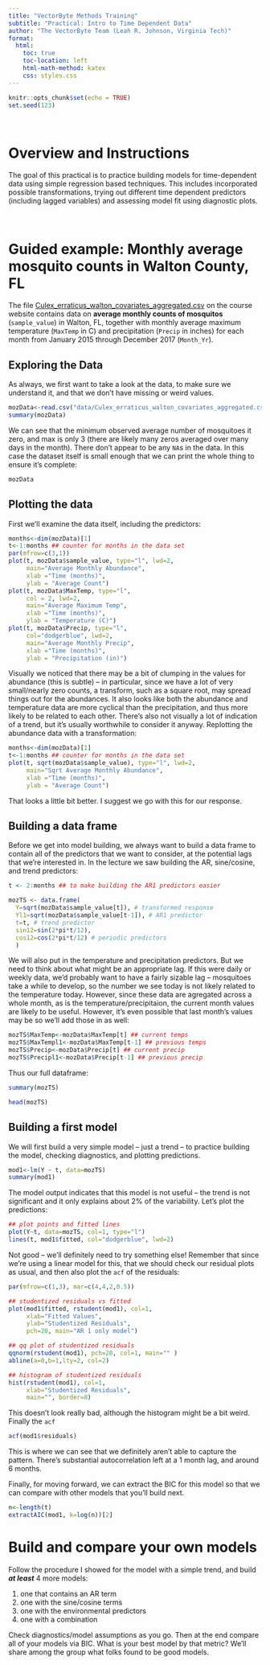 ```yaml
---
title: "VectorByte Methods Training"
subtitle: "Practical: Intro to Time Dependent Data"
author: "The VectorByte Team (Leah R. Johnson, Virginia Tech)"
format:
  html:
    toc: true
    toc-location: left
    html-math-method: katex
    css: styles.css
---
```


```r
knitr::opts_chunk$set(echo = TRUE)
set.seed(123)
```

<br>

# Overview and Instructions

The goal of this practical is to practice building models for time-dependent data using simple regression based techniques. This includes incorporated possible transformations, trying out different time dependent predictors (including lagged variables) and assessing model fit using diagnostic plots. 

<br>

# Guided example: Monthly average mosquito counts in Walton County, FL

The file [Culex_erraticus_walton_covariates_aggregated.csv](data/Culex_erraticus_walton_covariates_aggregated.csv) on the course website contains data on **average monthly counts of mosquitos** (`sample_value`) in Walton, FL, together with monthly average maximum temperature (`MaxTemp` in C) and precipitation (`Precip` in inches) for each month from January 2015 through December 2017 (`Month_Yr`).


## Exploring the Data

As always, we first want to take a look at the data, to make sure we understand it, and that we don't have missing or weird values.

```r
mozData<-read.csv("data/Culex_erraticus_walton_covariates_aggregated.csv")
summary(mozData)
```
We can see that the minimum observed average number of mosquitoes it zero, and max is only 3 (there are likely many zeros averaged over many days in the month). There don't appear to be any `NA`s in the data. In this case the dataset itself is small enough that we can print the whole thing to ensure it's complete:
```r
mozData
```

## Plotting the data

First we'll examine the data itself, including the predictors:

```r
months<-dim(mozData)[1]
t<-1:months ## counter for months in the data set
par(mfrow=c(3,1))
plot(t, mozData$sample_value, type="l", lwd=2, 
     main="Average Monthly Abundance", 
     xlab ="Time (months)", 
     ylab = "Average Count")
plot(t, mozData$MaxTemp, type="l",
     col = 2, lwd=2, 
     main="Average Maximum Temp", 
     xlab ="Time (months)", 
     ylab = "Temperature (C)")
plot(t, mozData$Precip, type="l",
     col="dodgerblue", lwd=2,
     main="Average Monthly Precip", 
     xlab ="Time (months)", 
     ylab = "Precipitation (in)")

```
Visually we noticed that there may be a bit of clumping in the values for abundance (this is subtle) -- in particular, since we have a lot of very small/nearly zero counts, a transform, such as a square root, may spread things out for the abundances. It also looks like both the abundance and temperature data are more cyclical than the precipitation, and thus more likely to be related to each other. There's also not visually a lot of indication of a trend, but it's usually worthwhile to consider it anyway. Replotting the abundance data with a transformation:

```r
months<-dim(mozData)[1]
t<-1:months ## counter for months in the data set
plot(t, sqrt(mozData$sample_value), type="l", lwd=2, 
     main="Sqrt Average Monthly Abundance", 
     xlab ="Time (months)", 
     ylab = "Average Count")
```

That looks a little bit better. I suggest we go with this for our response. 

## Building a data frame

Before we get into model building, we always want to build a data frame to contain all of the predictors that we want to consider, at the potential lags that we're interested in. In the lecture we saw building the AR, sine/cosine, and trend predictors:
```r
t <- 2:months ## to make building the AR1 predictors easier

mozTS <- data.frame(
  Y=sqrt(mozData$sample_value[t]), # transformed response
  Yl1=sqrt(mozData$sample_value[t-1]), # AR1 predictor
  t=t, # trend predictor
  sin12=sin(2*pi*t/12), 
  cos12=cos(2*pi*t/12) # periodic predictors
  )
```

We will also put in the temperature and precipitation predictors. But we need to think about what might be an appropriate lag. If this were daily or weekly data, we'd probably want to have a fairly sizable lag -- mosquitoes take a while to develop, so the number we see today is not likely related to the temperature today. However, since these data are agregated across a whole month, as is the temperature/precipitaion, the current month values are likely to be useful. However, it's even possible that last month's values may be so we'll add those in as well:

```r
mozTS$MaxTemp<-mozData$MaxTemp[t] ## current temps
mozTS$MaxTempl1<-mozData$MaxTemp[t-1] ## previous temps
mozTS$Precip<-mozData$Precip[t] ## current precip
mozTS$Precipl1<-mozData$Precip[t-1] ## previous precip
```

Thus our full dataframe:
```r
summary(mozTS)
```

```r
head(mozTS)
```

## Building a first model

We will first build a very simple model -- just a trend  -- to practice building the model, checking diagnostics, and plotting predictions.

```r
mod1<-lm(Y ~ t, data=mozTS)
summary(mod1)
```

The model output indicates that this model is not useful -- the trend is not significant and it only explains about 2% of the variability. Let's plot the predictions:

```r
## plot points and fitted lines
plot(Y~t, data=mozTS, col=1, type="l")
lines(t, mod1$fitted, col="dodgerblue", lwd=2)
```


Not good -- we'll definitely need to try something else! Remember that since we're using a linear model for this, that we should check our residual plots as usual, and then also plot the `acf` of the residuals:

```r
par(mfrow=c(1,3), mar=c(4,4,2,0.5))   

## studentized residuals vs fitted
plot(mod1$fitted, rstudent(mod1), col=1,
     xlab="Fitted Values", 
     ylab="Studentized Residuals", 
     pch=20, main="AR 1 only model")

## qq plot of studentized residuals
qqnorm(rstudent(mod1), pch=20, col=1, main="" )
abline(a=0,b=1,lty=2, col=2)

## histogram of studentized residuals
hist(rstudent(mod1), col=1, 
     xlab="Studentized Residuals", 
     main="", border=8)
```

This doesn't look really bad, although the histogram might be a bit weird. Finally the `acf`

```r
acf(mod1$residuals)
```
This is where we can see that we definitely aren't able to capture the pattern. There's substantial autocorrelation left at a 1 month lag, and around 6 months. 

Finally, for moving forward, we can extract the BIC for this model so that we can compare with other models that you'll build next. 

```r
n<-length(t)
extractAIC(mod1, k=log(n))[2]
```

# Build and compare your own models

Follow the procedure I showed for the model with a simple trend, and build ***at least*** 4 more models:

1. one that contains an AR term
2. one with the sine/cosine terms
3. one with the environmental predictors
4. one with a combination

Check diagnostics/model assumptions as you go. Then at the end compare all of your models via BIC. What is your best model by that metric? We'll share among the group what folks found to be good models. 

